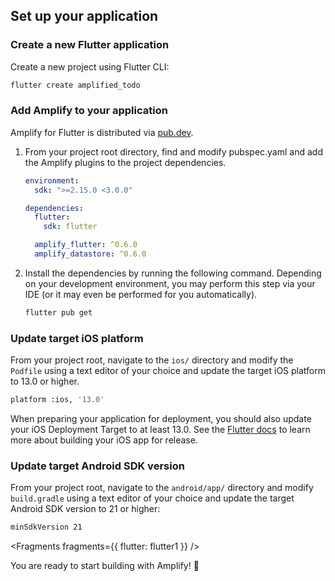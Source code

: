 ## Set up your application

### Create a new Flutter application

Create a new project using Flutter CLI:

```bash
flutter create amplified_todo
```

### Add Amplify to your application

Amplify for Flutter is distributed via [pub.dev](pub.dev).

1. From your project root directory, find and modify pubspec.yaml and add the Amplify plugins to the project dependencies.

    ```yaml
    environment:
      sdk: ">=2.15.0 <3.0.0"

    dependencies:
      flutter:
        sdk: flutter

      amplify_flutter: ^0.6.0
      amplify_datastore: ^0.6.0
    ```

2. Install the dependencies by running the following command. Depending on your development environment, you may perform this step via your IDE (or it may even be performed for you automatically).

    ```bash
    flutter pub get
    ```

### Update target iOS platform

From your project root, navigate to the `ios/` directory and modify the `Podfile` using a text editor of your choice and update the target iOS platform to 13.0 or higher.

```bash
platform :ios, '13.0'
```

<Callout>

When preparing your application for deployment, you should also update your iOS Deployment Target to at least 13.0. See the [Flutter docs](https://docs.flutter.dev/deployment/ios) to learn more about building your iOS app for release.

</Callout>

### Update target Android SDK version

From your project root, navigate to the `android/app/` directory and modify `build.gradle` using a text editor of your choice and update the target Android SDK version to 21 or higher:

```bash
minSdkVersion 21
```


<Fragments fragments={{ flutter: flutter1 }} />

You are ready to start building with Amplify! 🎉
